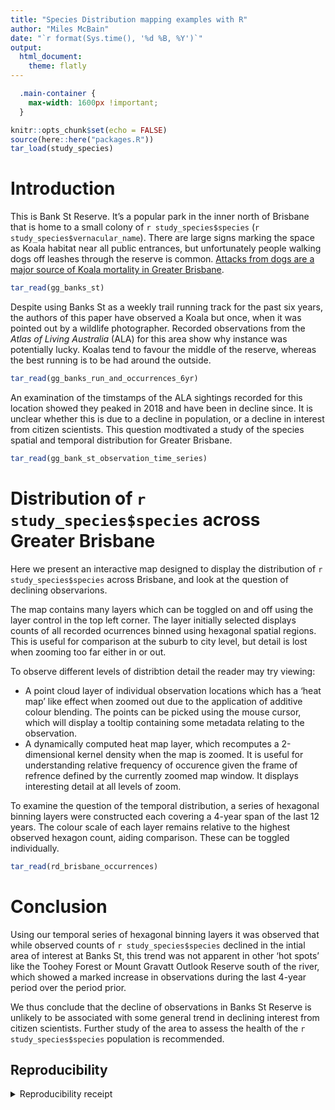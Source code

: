 ```yaml
---
title: "Species Distribution mapping examples with R"
author: "Miles McBain"
date: "`r format(Sys.time(), '%d %B, %Y')`"
output:
  html_document:
    theme: flatly
---
```



```css
  .main-container {
    max-width: 1600px !important;
  }
```

```r
knitr::opts_chunk$set(echo = FALSE)
source(here::here("packages.R"))
tar_load(study_species)
```


# Introduction

This is Bank St Reserve. It's a popular park in the inner north of Brisbane that
is home to a small colony of `r study_species$species` (`r study_species$vernacular_name`).
There are large signs marking the space as Koala habitat near all public entrances, but unfortunately people walking dogs
off leashes through the reserve is common. [Attacks from dogs are a major source
of Koala mortality in Greater Brisbane](https://environment.desi.qld.gov.au/wildlife/animals/living-with/koalas/threats).

```r
tar_read(gg_banks_st)
```

Despite using Banks St as a weekly trail running track for the past six
years, the authors of this paper have observed a Koala but once, when it was pointed out by a
wildlife photographer. Recorded observations from the _Atlas of Living
Australia_ (ALA) for this area show why instance was potentially lucky. Koalas tend to
favour the middle of the reserve, whereas the best running is to be had around
the outside.

```r
tar_read(gg_banks_run_and_occurrences_6yr)
```

An examination of the timstamps of the ALA sightings recorded for this location
showed they peaked in 2018 and have been in decline since. It is unclear whether
this is due to a decline in population, or a decline in interest from citizen
scientists. This question modtivated a study of the species spatial and temporal
distribution for Greater Brisbane.

```r
tar_read(gg_bank_st_observation_time_series)
```

# Distribution of `r study_species$species` across Greater Brisbane

Here we present an interactive map designed to display the distribution of
`r study_species$species` across Brisbane, and look at the question of declining observarions.

The map contains many layers which can be toggled on and off using the layer control
in the top left corner. The layer initially selected displays counts of all
recorded ocurrences binned using hexagonal spatial regions. This is useful for
comparison at the suburb to city level, but detail is lost when zooming too far
either in or out.

To observe different levels of distribtion detail the reader may try viewing:

  - A point cloud layer of individual observation locations which has a 'heat
    map' like effect when zoomed out due to the application of additive colour
    blending. The points can be picked using the mouse cursor, which will
    display a tooltip containing some metadata relating to the observation.
  - A dynamically computed heat map layer, which recomputes a 2-dimensional
    kernel density when the map is zoomed. It is useful for understanding relative
    frequency of occurence given the frame of refrence defined by the currently
    zoomed map window. It displays interesting detail at all levels of zoom.

To examine the question of the temporal distribution, a series of hexagonal
binning layers were constructed each covering a 4-year span of the last 12
years. The colour scale of each layer remains relative to the highest observed hexagon
count, aiding comparison. These can be toggled individually.

```r
tar_read(rd_brisbane_occurrences)
```

# Conclusion

Using our temporal series of hexagonal binning layers it was observed that while
observed counts of `r study_species$species` declined in the intial area of
interest at Banks St, this trend was not apparent in other 'hot spots' like the
Toohey Forest or Mount Gravatt Outlook Reserve south of the river, which showed
a marked increase in observations during the last 4-year period over the period prior.

We thus conclude that the decline of observations in Banks St Reserve is
unlikely to be associated with some general trend in declining interest from
citizen scientists. Further study of the area to assess the health of the `r study_species$species`
population is recommended.

## Reproducibility

<details><summary>Reproducibility receipt</summary>

```r
## datetime
Sys.time()

## repository
if(requireNamespace('git2r', quietly = TRUE)) {
  git2r::repository()
} else {
  c(
    system2("git", args = c("log", "--name-status", "-1"), stdout = TRUE),
    system2("git", args = c("remote", "-v"), stdout = TRUE)
  )
}

## session info
sessionInfo()
```

</details>
